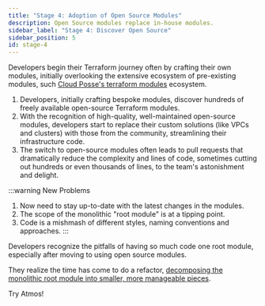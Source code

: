 ```yaml
---
title: "Stage 4: Adoption of Open Source Modules"
description: Open Source modules replace in-house modules.
sidebar_label: "Stage 4: Discover Open Source"
sidebar_position: 5
id: stage-4
---
```


Developers begin their Terraform journey often by crafting their own modules, initially overlooking the extensive ecosystem of pre-existing 
modules, such [Cloud Posse's terraform modules](https://github.com/cloudposse) ecosystem.

1. Developers, initially crafting bespoke modules, discover hundreds of freely available open-source Terraform modules.
2. With the recognition of high-quality, well-maintained open-source modules, developers start to replace their custom solutions (like VPCs and clusters) with those from the community, streamlining their infrastructure code.
3. The switch to open-source modules often leads to pull requests that dramatically reduce the complexity and lines of code,
   sometimes cutting out hundreds or even thousands of lines, to the team's astonishment and delight.

:::warning New Problems
1. Now need to stay up-to-date with the latest changes in the modules.
2. The scope of the monolithic "root module" is at a tipping point.
3. Code is a mishmash of different styles, naming conventions and approaches.
:::

Developers recognize the pitfalls of having so much code one root module, especially after moving to using open source modules.

They realize the time has come to do a refactor, [decomposing the monolithic root module into smaller, more manageable pieces](/introduction/why-atmos/stage-5).


<Link
    to="/introduction/why-atmos/nirvana"
    className="button button--lg button--primary">
    Try Atmos!
</Link>
